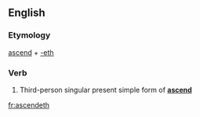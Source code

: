 ==English==

===Etymology===
[[ascend]] + [[-eth]]

===Verb===
{{infl|en|verb form}}

# {{archaic}} Third-person singular present simple form of '''[[ascend]]'''

[[fr:ascendeth]]